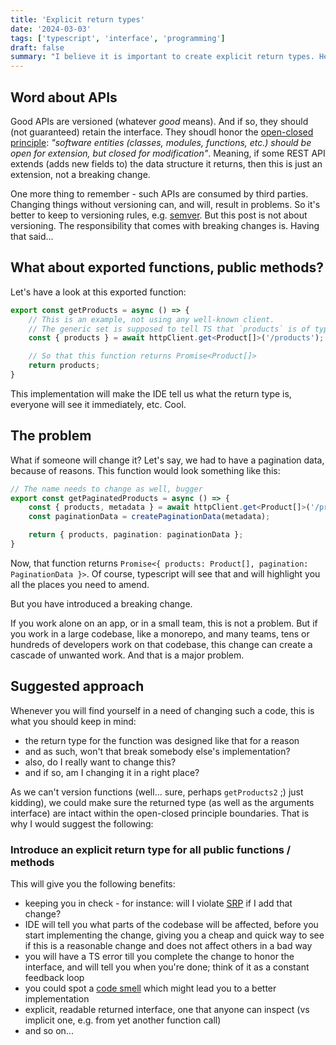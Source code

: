 ```yaml
---
title: 'Explicit return types'
date: '2024-03-03'
tags: ['typescript', 'interface', 'programming']
draft: false
summary: "I believe it is important to create explicit return types. Here's why."
---
```


## Word about APIs

Good APIs are versioned (whatever _good_ means). And if so, they should (not guaranteed) retain the interface. They
shoudl honor the [open-closed principle](https://en.wikipedia.org/wiki/Open–closed_principle): _"software entities
(classes, modules, functions, etc.) should be open for extension, but closed for modification"_.
Meaning, if some REST API extends (adds new fields to) the data structure it returns, then this is just an extension,
not a breaking change.

One more thing to remember - such APIs are consumed by third parties. Changing things without versioning can, and will,
result in problems. So it's better to keep to versioning rules, e.g. [semver](https://semver.org). But this post is not
about versioning. The responsibility that comes with breaking changes is. Having that said...

## What about exported functions, public methods?

Let's have a look at this exported function:

```typescript
export const getProducts = async () => {
    // This is an example, not using any well-known client.
    // The generic set is supposed to tell TS that `products` is of type Product[]
    const { products } = await httpClient.get<Product[]>('/products');

    // So that this function returns Promise<Product[]>
    return products;
}
```

This implementation will make the IDE tell us what the return type is, everyone will see it immediately, etc. Cool.

## The problem

What if someone will change it? Let's say, we had to have a pagination data, because of reasons.
This function would look something like this:

```typescript
// The name needs to change as well, bugger
export const getPaginatedProducts = async () => {
    const { products, metadata } = await httpClient.get<Product[]>('/products');
    const paginationData = createPaginationData(metadata);

    return { products, pagination: paginationData };
}
```

Now, that function returns `Promise<{ products: Product[], pagination: PaginationData }>`.
Of course, typescript will see that and will highlight you all the places you need to amend.

But you have introduced a breaking change.

If you work alone on an app, or in a small team, this is not a problem. But if you work in a large codebase, like
a monorepo, and many teams, tens or hundreds of developers work on that codebase, this change can create a cascade of
unwanted work. And that is a major problem.

## Suggested approach

Whenever you will find yourself in a need of changing such a code, this is what you should keep in mind:
 - the return type for the function was designed like that for a reason
 - and as such, won't that break somebody else's implementation?
 - also, do I really want to change this?
 - and if so, am I changing it in a right place?

As we can't version functions (well... sure, perhaps `getProducts2` ;) just kidding), we could make sure the
returned type (as well as the arguments interface) are intact within the open-closed principle boundaries.
That is why I would suggest the following:

### Introduce an explicit return type for all public functions / methods

This will give you the following benefits:
 - keeping you in check - for instance: will I violate [SRP](https://en.wikipedia.org/wiki/Single_responsibility_principle)
   if I add that change?
 - IDE will tell you what parts of the codebase will be affected, before you start implementing the change, giving you
   a cheap and quick way to see if this is a reasonable change and does not affect others in a bad way
 - you will have a TS error till you complete the change to honor the interface, and will tell you when you're done; think
   of it as a constant feedback loop
 - you could spot a [code smell](https://en.wikipedia.org/wiki/Code_smell) which might lead you to a better implementation
 - explicit, readable returned interface, one that anyone can inspect (vs implicit one, e.g. from yet another function
   call)
 - and so on...
